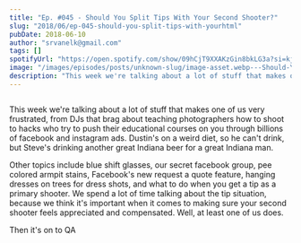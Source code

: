 ```yaml
---
title: "Ep. #045 - Should You Split Tips With Your Second Shooter?"
slug: "2018/06/ep-045-should-you-split-tips-with-yourhtml"
pubDate: 2018-06-10
author: "srvanelk@gmail.com"
tags: []
spotifyUrl: "https://open.spotify.com/show/09hCjT9XXAKzGin8bkLG3a?si=kjRZvQ1JTb6Ov3HVzSSlWA"
image: "/images/episodes/posts/unknown-slug/image-asset.webp---Should-You-Split-Tips-With-Your-Second-Shooter-e1rigp"
description: "This week we're talking about a lot of stuff that makes one of us very frustrated, from DJs that brag about teaching photographers how to shoot to hacks who try to push their educational courses on you through billions of facebook and instagram ads. Dustin's on a weird diet, so he can't drink, but Steve's drinking another great Indiana beer for a great Indiana man."
---
```


<figure>
  <img src="/images/episodes/posts/unknown-slug/image-asset.webp" alt="" />
</figure>

This week we're talking about a lot of stuff that makes one of us very frustrated, from DJs that brag about teaching photographers how to shoot to hacks who try to push their educational courses on you through billions of facebook and instagram ads. Dustin's on a weird diet, so he can't drink, but Steve's drinking another great Indiana beer for a great Indiana man.

Other topics include blue shift glasses, our secret facebook group, pee colored armpit stains, Facebook's new request a quote feature, hanging dresses on trees for dress shots, and what to do when you get a tip as a primary shooter. We spend a lot of time talking about the tip situation, because we think it's important when it comes to making sure your second shooter feels appreciated and compensated. Well, at least one of us does.

Then it's on to QA
